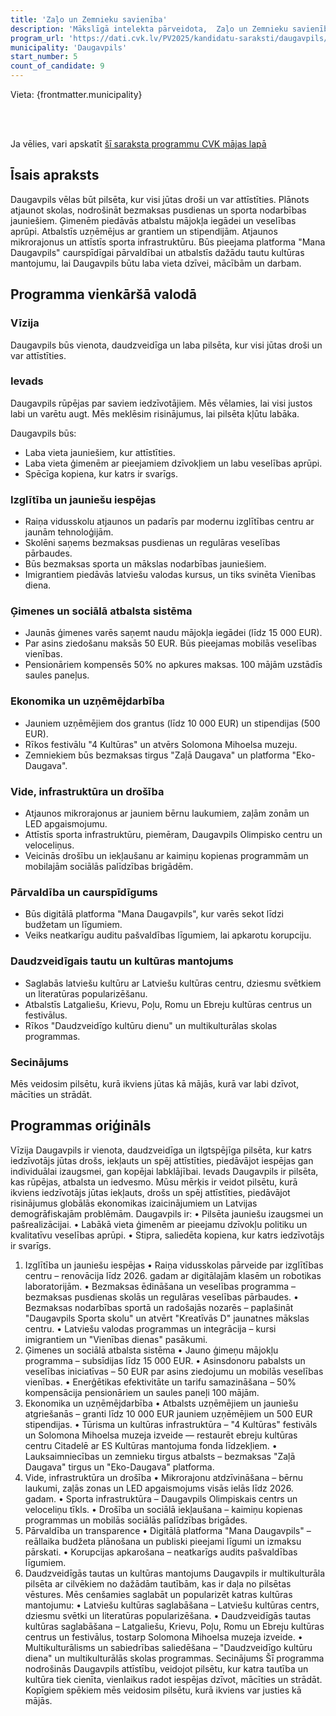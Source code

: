 ```yaml
---
title: 'Zaļo un Zemnieku savienība'
description: 'Mākslīgā intelekta pārveidota,  Zaļo un Zemnieku savienība - Daugavpils programma vienkāršā valodā'
program_url: 'https://dati.cvk.lv/PV2025/kandidatu-saraksti/daugavpils/zalo-un-zemnieku-savieniba'
municipality: 'Daugavpils'
start_number: 5
count_of_candidate: 9
---
```



Vieta: {frontmatter.municipality}<br/>

<Badge text="Izglītības uzlabošana" variant="note" size="small" /> <Badge text="Ģimeņu atbalsta programma" variant="note" size="small" /> <Badge text="Uzņēmējdarbības atbalsts" variant="note" size="small" /> <Badge text="Infrastruktūras attīstība" variant="note" size="small" /> <Badge text="Kultūras mantojuma saglabāšana" variant="note" size="small" />

<br/><br/> 

<Card title='Šis ir mākslīga intelekta ģenerēts apraksts' icon='starlight'>
    Ja vēlies, vari apskatīt <a href={frontmatter.program_url} target='_blank'>šī saraksta programmu CVK mājas lapā</a>
    </Card>

## Īsais apraksts

Daugavpils vēlas būt pilsēta, kur visi jūtas droši un var attīstīties. Plānots atjaunot skolas, nodrošināt bezmaksas pusdienas un sporta nodarbības jauniešiem. Ģimenēm piedāvās atbalstu mājokļa iegādei un veselības aprūpi. Atbalstīs uzņēmējus ar grantiem un stipendijām. Atjaunos mikrorajonus un attīstīs sporta infrastruktūru. Būs pieejama platforma "Mana Daugavpils" caurspīdīgai pārvaldībai un atbalstīs dažādu tautu kultūras mantojumu, lai Daugavpils būtu laba vieta dzīvei, mācībām un darbam.

## Programma vienkāršā valodā

### Vīzija

Daugavpils būs vienota, daudzveidīga un laba pilsēta, kur visi jūtas droši un var attīstīties.

### Ievads

Daugavpils rūpējas par saviem iedzīvotājiem. Mēs vēlamies, lai visi justos labi un varētu augt. Mēs meklēsim risinājumus, lai pilsēta kļūtu labāka.

Daugavpils būs:

*   Laba vieta jauniešiem, kur attīstīties.
*   Laba vieta ģimenēm ar pieejamiem dzīvokļiem un labu veselības aprūpi.
*   Spēcīga kopiena, kur katrs ir svarīgs.

### Izglītība un jauniešu iespējas

*   Raiņa vidusskolu atjaunos un padarīs par modernu izglītības centru ar jaunām tehnoloģijām.
*   Skolēni saņems bezmaksas pusdienas un regulāras veselības pārbaudes.
*   Būs bezmaksas sporta un mākslas nodarbības jauniešiem.
*   Imigrantiem piedāvās latviešu valodas kursus, un tiks svinēta Vienības diena.

### Ģimenes un sociālā atbalsta sistēma

*   Jaunās ģimenes varēs saņemt naudu mājokļa iegādei (līdz 15 000 EUR).
*   Par asins ziedošanu maksās 50 EUR. Būs pieejamas mobilās veselības vienības.
*   Pensionāriem kompensēs 50% no apkures maksas. 100 mājām uzstādīs saules paneļus.

### Ekonomika un uzņēmējdarbība

*   Jauniem uzņēmējiem dos grantus (līdz 10 000 EUR) un stipendijas (500 EUR).
*   Rīkos festivālu "4 Kultūras" un atvērs Solomona Mihoelsa muzeju.
*   Zemniekiem būs bezmaksas tirgus "Zaļā Daugava" un platforma "Eko-Daugava".

### Vide, infrastruktūra un drošība

*   Atjaunos mikrorajonus ar jauniem bērnu laukumiem, zaļām zonām un LED apgaismojumu.
*   Attīstīs sporta infrastruktūru, piemēram, Daugavpils Olimpisko centru un veloceliņus.
*   Veicinās drošību un iekļaušanu ar kaimiņu kopienas programmām un mobilajām sociālās palīdzības brigādēm.

### Pārvaldība un caurspīdīgums

*   Būs digitālā platforma "Mana Daugavpils", kur varēs sekot līdzi budžetam un līgumiem.
*   Veiks neatkarīgu auditu pašvaldības līgumiem, lai apkarotu korupciju.

### Daudzveidīgais tautu un kultūras mantojums

*   Saglabās latviešu kultūru ar Latviešu kultūras centru, dziesmu svētkiem un literatūras popularizēšanu.
*   Atbalstīs Latgaliešu, Krievu, Poļu, Romu un Ebreju kultūras centrus un festivālus.
*   Rīkos "Daudzveidīgo kultūru dienu" un multikulturālas skolas programmas.

### Secinājums

Mēs veidosim pilsētu, kurā ikviens jūtas kā mājās, kurā var labi dzīvot, mācīties un strādāt.

## Programmas oriģināls

Vīzija
Daugavpils ir vienota, daudzveidīga un ilgtspējīga pilsēta, kur katrs iedzīvotājs jūtas drošs, iekļauts un spēj attīstīties, piedāvājot iespējas gan individuālai izaugsmei, gan kopējai labklājībai.
Ievads
Daugavpils ir pilsēta, kas rūpējas, atbalsta un iedvesmo. Mūsu mērķis ir veidot pilsētu, kurā ikviens iedzīvotājs jūtas iekļauts, drošs un spēj attīstīties, piedāvājot risinājumus globālās ekonomikas izaicinājumiem un Latvijas demogrāfiskajām problēmām.
Daugavpils ir:
• Pilsēta jauniešu izaugsmei un pašrealizācijai.
• Labākā vieta ģimenēm ar pieejamu dzīvokļu politiku un kvalitatīvu veselības aprūpi.
• Stipra, saliedēta kopiena, kur katrs iedzīvotājs ir svarīgs.
1. Izglītība un jauniešu iespējas
• Raiņa vidusskolas pārveide par izglītības centru – renovācija līdz 2026. gadam ar digitālajām klasēm un robotikas laboratorijām.
• Bezmaksas ēdināšana un veselības programma – bezmaksas pusdienas skolās un regulāras veselības pārbaudes.
• Bezmaksas nodarbības sportā un radošajās nozarēs – paplašināt "Daugavpils Sporta skolu" un atvērt "Kreatīvās D" jaunatnes mākslas centru.
• Latviešu valodas programmas un integrācija – kursi imigrantiem un "Vienības dienas" pasākumi.
2. Ģimenes un sociālā atbalsta sistēma
• Jauno ģimeņu mājokļu programma – subsīdijas līdz 15 000 EUR.
• Asinsdonoru pabalsts un veselības iniciatīvas – 50 EUR par asins ziedojumu un mobilās veselības vienības.
• Enerģētikas efektivitāte un tarifu samazināšana – 50% kompensācija pensionāriem un saules paneļi 100 mājām.
3. Ekonomika un uzņēmējdarbība
• Atbalsts uzņēmējiem un jauniešu atgriešanās – granti līdz 10 000 EUR jauniem uzņēmējiem un 500 EUR stipendijas.
• Tūrisma un kultūras infrastruktūra – "4 Kultūras" festivāls un Solomona Mihoelsa muzeja izveide — restaurēt ebreju kultūras centru Citadelē ar ES Kultūras mantojuma fonda līdzekļiem.
• Lauksaimniecības un zemnieku tirgus atbalsts – bezmaksas "Zaļā Daugava" tirgus un "Eko-Daugava" platforma.
4. Vide, infrastruktūra un drošība
• Mikrorajonu atdzīvināšana – bērnu laukumi, zaļās zonas un LED apgaismojums visās ielās līdz 2026. gadam.
• Sporta infrastruktūra – Daugavpils Olimpiskais centrs un veloceliņu tīkls.
• Drošība un sociālā iekļaušana – kaimiņu kopienas programmas un mobilās sociālās palīdzības brigādes.
5. Pārvaldība un transparence
• Digitālā platforma "Mana Daugavpils" – reāllaika budžeta plānošana un publiski pieejami līgumi un izmaksu pārskati.
• Korupcijas apkarošana – neatkarīgs audits pašvaldības līgumiem.
6. Daudzveidīgās tautas un kultūras mantojums
Daugavpils ir multikulturāla pilsēta ar cilvēkiem no dažādām tautībām, kas ir daļa no pilsētas vēstures. Mēs cenšamies saglabāt un popularizēt katras kultūras mantojumu:
• Latviešu kultūras saglabāšana – Latviešu kultūras centrs, dziesmu svētki un literatūras popularizēšana.
• Daudzveidīgās tautas kultūras saglabāšana – Latgaliešu, Krievu, Poļu, Romu un Ebreju kultūras centrus un festivālus, tostarp Solomona Mihoelsa muzeja izveide.
• Multikulturālisms un sabiedrības saliedēšana – "Daudzveidīgo kultūru diena" un multikulturālās skolas programmas.
Secinājums
Šī programma nodrošinās Daugavpils attīstību, veidojot pilsētu, kur katra tautība un kultūra tiek cienīta, vienlaikus radot iespējas dzīvot, mācīties un strādāt. Kopīgiem spēkiem mēs veidosim pilsētu, kurā ikviens var justies kā mājās.
